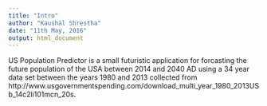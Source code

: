 ```yaml
---
title: "Intro"
author: "Kaushal Shrestha"
date: "11th May, 2016"
output: html_document
---
```


US Population Predictor is a small futuristic application for forcasting the future population of the USA between 2014 and 2040 AD using a 34 year data set between the years 1980 and 2013 collected from http://www.usgovernmentspending.com/download_multi_year_1980_2013USb_14c2li101mcn_20s.